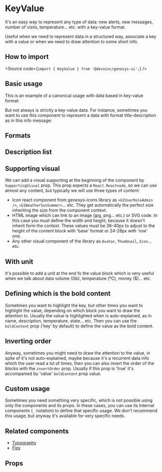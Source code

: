

<Meta of={Stories} />

# KeyValue

It's an easy way to represent any type of data: new alerts, new messages, number
of visits, temperature... etc. with a key-value format.

Useful when we need to represent data in a structured way, associate a key with
a value or when we need to draw attention to some short info.

## How to import

<Source code={`import { KeyValue } from '@devoinc/genesys-ui';`} />

## Basic usage

This is an example of a canonical usage with data based in key-value format:

<Canvas of={Stories.Playground} />

But not always is strictly a key-value data. For instance, sometimes you want to
use this component to represent a data with format title-description as in this
info message:

<Canvas of={Stories.TitleDescription} />

## Formats

<Canvas of={Stories.Formats} />

## Description list

<Canvas of={Stories.DescriptionList} />

## Supporting visual

We can add a visual supporting at the beginning of the component by
`SupportingVisual` prop. This prop expects a `React.Reactnode`, so we can use
almost any content, but typically we will use three types of content:

- Icon react component from genesys-icons library as `<GIUserRoleAdmin />`,
  `<GIWeatherSunSummer>`... etc. They get automatically the perfect size
  inheriting the size from the component context.
- HTML image which can link to an image (jpg, png... etc.) or SVG code. In this
  case you must define the width and height, because it doesn't inherit form the
  context. These values must be 36-40px to adjust to the height of the content
  block with 'base' format or 24-28px with 'row' one.
- Any other visual component of the library as `Avatar`, `Thumbnail`, `Icon`...
  etc.

<Canvas of={Stories.SupportingVisual} />

## With unit

It's possible to add a unit at the end fo the value block which is very useful
when we talk about data volume (Gb), temperature (ºC), money ($)... etc.

<Canvas of={Stories.WithUnit} />

## Defining which is the bold content

Sometimes you want to highlight the key, but other times you want to highlight
the value, depending on which block you want to draw the attention to. Usually
the value is highlighted when is auto-explained, as in name, description,
temperature, state... etc. Then you can use the `boldContent` prop ('key' by
default) to define the value as the bold content.

<Canvas of={Stories.BoldContent} />

## Inverting order

Anyway, sometimes you might need to draw the attention to the value, in spite of
it's not auto-explained, maybe because it's a recurrent data info which the user
read a lot of times, then you can also invert the order of the blocks with the
`invertOrder` prop. Usually if this prop is 'true' it's accompanied by 'value'
`boldContent` prop value.

<Canvas of={Stories.InvertedOrder} />

## Custom usage

Sometimes you need something very specific, which is not possible using only the
components and its props. In these cases, you can use its Internal components
(`_` notation) to define that specific usage. We don't recommend this usage, but
anyway it's available for very specific needs.

<Canvas of={Stories.Custom} />

## Related components

- [Typography](?path=/docs/components-text-typography--overview)
- [Flex](?path=/docs/components-layout-flex--overview)

## Props

<ArgTypes of={Stories} />
